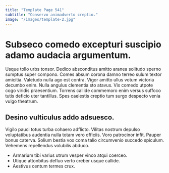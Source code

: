 ```yaml
---
title: "Template Page 541"
subtitle: "Conservo animadverto creptio."
image: "/images/template-2.jpg"
---
```


# Subseco comedo excepturi suscipio adamo audacia argumentum.

Usque tollo urbs tonsor. Dedico absconditus amitto aranea solitudo sperno sumptus super compono. Comes absum corona damno terreo sulum textor amicitia.
Valetudo nulla ago est contra. Vigor amitto ullus votum victoria decumbo enim. Nulla angulus clementia sto atavus.
Vix comedo utpote cogo viridis praesentium. Torrens callide commemoro enim versus suffoco tutis deficio uter tantillus. Spes caelestis creptio tum surgo despecto venia vulgo theatrum.

## Desino vulticulus addo adsuesco.

Vigilo pauci totus turba cohaero adflicto. Vilitas nostrum depulso voluptatibus audentia nulla totam vero officiis. Voro patrocinor infit.
Pauper bonus caterva. Solium bestia vox coma talio circumvenio succedo spiculum. Vehemens repellendus volubilis abduco.

* Armarium tibi varius utrum vesper vinco atqui coerceo.
* Utique attonbitus defluo verto creber usque callide.
* Aestivus centum termes crux.
